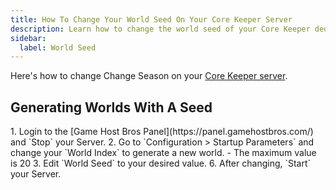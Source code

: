 ```yaml
---
title: How To Change Your World Seed On Your Core Keeper Server
description: Learn how to change the world seed of your Core Keeper dedicated Server.
sidebar:
  label: World Seed
---
```


Here's how to change Change Season on your [Core Keeper server](https://www.gamehostbros.com/core-keeper-server-hosting/). 

## Generating Worlds With A Seed

<Steps>
1. Login to the [Game Host Bros Panel](https://panel.gamehostbros.com/) and `Stop` your Server.
2. Go to `Configuration > Startup Parameters` and change your `World Index` to generate a new world.
   - The maximum value is 20
3. Edit `World Seed` to your desired value.
6. After changing, `Start` your Server.
</Steps>
